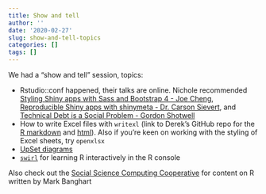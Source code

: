 ```yaml
---
title: Show and tell
author: ''
date: '2020-02-27'
slug: show-and-tell-topics
categories: []
tags: []
---
```


We had a "show and tell" session, topics:

- Rstudio::conf happened, their talks are online. Nichole recommended [Styling Shiny apps with Sass and Bootstrap 4 - Joe Cheng](https://resources.rstudio.com/rstudio-conf-2020/styling-shiny-apps-with-sass-and-bootstrap-4-joe-cheng), [Reproducible Shiny apps with shinymeta - Dr. Carson Sievert](https://resources.rstudio.com/rstudio-conf-2020/reproducible-shiny-apps-with-shinymeta-dr-carson-sievert), and [Technical Debt is a Social Problem - Gordon Shotwell](https://resources.rstudio.com/rstudio-conf-2020/technical-debt-is-a-social-problem-gordon-shotwell-2)
- How to write Excel files with `writexl` (link to Derek's GitHub repo for the [R markdown](https://github.com/dnedveck/madrug-xrcise/blob/master/2020-02-27_xRcise_saving-to-excel-worksheets.Rmd) and [html](https://github.com/dnedveck/madrug-xrcise/blob/master/2020-02-27_xRcise_saving-to-excel-worksheets.html)). Also if you're keen on working with the styling of Excel sheets, try `openxlsx`
- [UpSet diagrams](https://caleydo.org/tools/upset/)
- [`swirl`](https://swirlstats.com/) for learning R interactively in the R console

Also check out the [Social Science Computing Cooperative](https://ssc.wisc.edu, /sscc/pubs/stat.htm) for content on R written by Mark Banghart